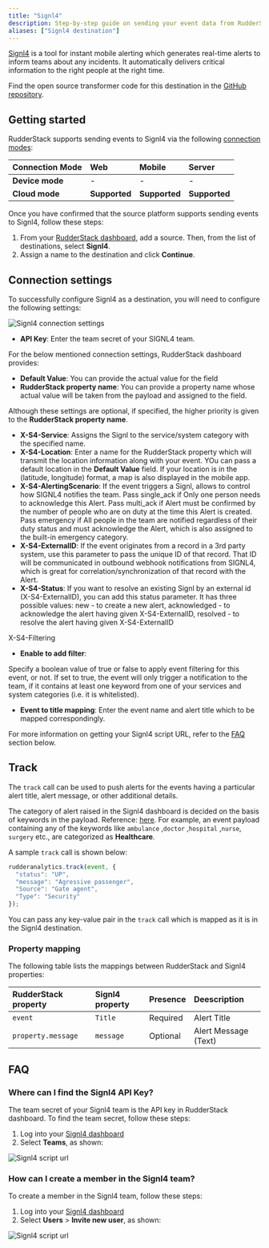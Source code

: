 ```yaml
---
title: "Signl4"
description: Step-by-step guide on sending your event data from RudderStack to Signl4.
aliases: ["Signl4 destination"]
---
```


[Signl4](https://www.signl4.com/) is a tool for instant mobile alerting which generates real-time alerts to inform teams about any incidents. It automatically delivers critical information to the right people at the right time.

<div class="infoBlock">
Find the open source transformer code for this destination in the <a href="https://github.com/rudderlabs/rudder-transformer/tree/master/v0/destinations/signl4">GitHub repository</a>.
</div>

## Getting started

RudderStack supports sending events to Signl4 via the following <a href="https://rudderstack.com/docs/rudderstack-cloud/rudderstack-connection-modes/">connection modes</a>:

| **Connection Mode** | **Web** | **Mobile** | **Server** |
| :--- | :--- | :--- | :--- |
| **Device mode** | -  | - | - |
| **Cloud mode** | **Supported**  | **Supported** | **Supported** |

Once you have confirmed that the source platform supports sending events to Signl4, follow these steps:

1. From your [RudderStack dashboard](https://app.rudderstack.com/), add a source. Then, from the list of destinations, select **Signl4**.
2. Assign a name to the destination and click **Continue**.

## Connection settings

To successfully configure Signl4 as a destination, you will need to configure the following settings:

<img src="../../assets/event-stream-destinations/shynet-connection-settings.png" alt="Signl4 connection settings"/>

- **API Key**: Enter the team secret of your SIGNL4 team.

For the below mentioned connection settings, RudderStack dashboard provides:
- **Default Value**: You can provide the actual value for the field
- **RudderStack property name**: You can provide a property name whose actual value will be taken from the payload and assigned to the field.

Although these settings are optional, if specified, the higher priority is given to the **RudderStack property name**.

- **X-S4-Service**: Assigns the Signl to the service/system category with the specified name.
- **X-S4-Location**: Enter a name for the RudderStack property which will transmit the location information along with your event. YOu can pass a default location in the **Default Value** field. If your location is in the (latitude, longitude) format, a map is also displayed in the mobile app.
- **X-S4-AlertingScenario**: If the event triggers a Signl, allows to control how SIGNL4 notifies the team. Pass single_ack if Only one person needs to acknowledge this Alert. Pass multi_ack  if Alert must be confirmed by the number of people who are on duty at the time this Alert is created. Pass emergency if All people in the team are notified regardless of their duty status and must acknowledge the Alert, which is also assigned to the built-in emergency category.
- **X-S4-ExternalID**: If the event originates from a record in a 3rd party system, use this parameter to pass the unique ID of that record. That ID will be communicated in outbound webhook notifications from SIGNL4, which is great for correlation/synchronization of that record with the Alert.
- **X-S4-Status**: If you want to resolve an existing Signl by an external id (X-S4-ExternalID), you can add this status parameter. It has three possible values: new - to create a new alert, acknowledged - to acknowledge the alert having given X-S4-ExternalID, resolved - to resolve the alert having given X-S4-ExternalID

X-S4-Filtering

- **Enable to add filter**: 


Specify a boolean value of true or false to apply event filtering for this event, or not. If set to true, the event will only trigger a notification to the team, if it contains at least one keyword from one of your services and system categories (i.e. it is whitelisted).

- **Event to title mapping**: Enter the event name and alert title which to be mapped correspondingly.

<div class="infoBlock">
For more information on getting your Signl4 script URL, refer to the <a href="#faq">FAQ</a> section below.
</div>

## Track

The <Link to="/event-spec/standard-events/track">`track`</Link> call can be used to push alerts for the events having a particular alert title, alert message, or other additional details.

The category of alert raised in the Signl4 dashboard is decided on the basis of keywords in the payload. Reference: [here](https://account.signl4.com/manage/Category). For example, an event payload containing any of the keywords like `ambulance` ,`doctor` ,`hospital` ,`nurse`, `surgery` etc., are categorized as **Healthcare**.

A sample `track` call is shown below:

```javascript
rudderanalytics.track(event, {
  "status": "UP",
  "message": "Agressive passenger",
  "Source": "Gate agent",
  "Type": "Security"
});
```

You can pass any key-value pair in the `track` call which is mapped as it is in the Signl4 destination.

### Property mapping

The following table lists the mappings between RudderStack and Signl4 properties:

| RudderStack property | Signl4 property | Presence | Deescription | 
| :----------------- | :--------------- |:--------------- |:--------------- |
| `event`     | `Title`      | Required | Alert Title |
| `property.message`   | `message`     | Optional  | Alert Message (Text) |

## FAQ

### Where can I find the Signl4 API Key?

The team secret of your Signl4 team is the API key in RudderStack dashboard. To find the team secret, follow these steps:

1. Log into your [Signl4 dashboard](https://connect.signl4.com/)
2. Select **Teams**, as shown:

<img src="../../assets/event-stream-destinations/signl4-dashboard-2.png" alt="Signl4 script url"/>

### How can I create a member in the Signl4 team?

To create a member in the Signl4 team, follow these steps:

1. Log into your [Signl4 dashboard](https://connect.signl4.com/)
2. Select **Users** > **Invite new user**, as shown:

<img src="../../assets/event-stream-destinations/signl4-dashboard-1.png" alt="Signl4 script url"/>